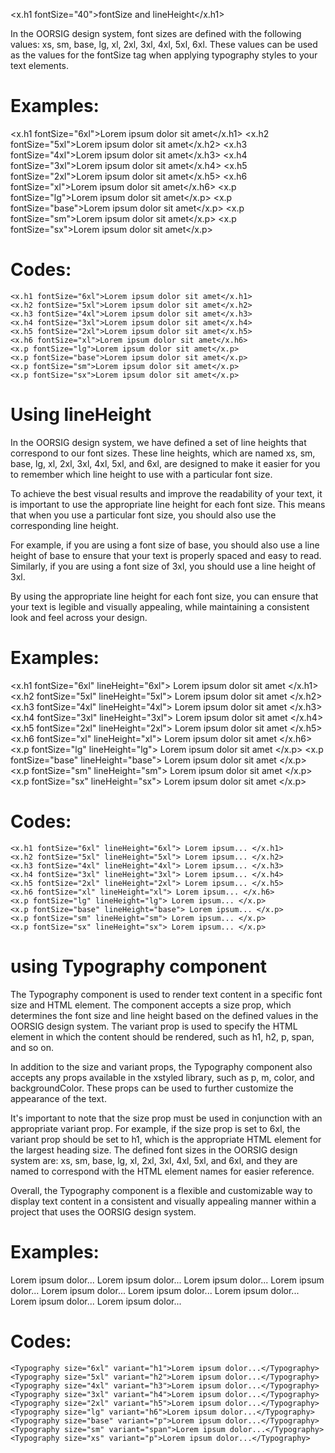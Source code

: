 
<x.h1 fontSize="40">fontSize and lineHeight</x.h1>

In the OORSIG design system, font sizes are defined with the following values: xs, sm, base, lg, xl, 2xl, 3xl, 4xl, 5xl, 6xl. These values can be used as the values for the fontSize tag when applying typography styles to your text elements.

# Examples:

<x.h1 fontSize="6xl">Lorem ipsum dolor sit amet</x.h1>
<x.h2 fontSize="5xl">Lorem ipsum dolor sit amet</x.h2>
<x.h3 fontSize="4xl">Lorem ipsum dolor sit amet</x.h3>
<x.h4 fontSize="3xl">Lorem ipsum dolor sit amet</x.h4>
<x.h5 fontSize="2xl">Lorem ipsum dolor sit amet</x.h5>
<x.h6 fontSize="xl">Lorem ipsum dolor sit amet</x.h6>
<x.p fontSize="lg">Lorem ipsum dolor sit amet</x.p>
<x.p fontSize="base">Lorem ipsum dolor sit amet</x.p>
<x.p fontSize="sm">Lorem ipsum dolor sit amet</x.p>
<x.p fontSize="sx">Lorem ipsum dolor sit amet</x.p>

# Codes:

```
<x.h1 fontSize="6xl">Lorem ipsum dolor sit amet</x.h1>
<x.h2 fontSize="5xl">Lorem ipsum dolor sit amet</x.h2>
<x.h3 fontSize="4xl">Lorem ipsum dolor sit amet</x.h3>
<x.h4 fontSize="3xl">Lorem ipsum dolor sit amet</x.h4>
<x.h5 fontSize="2xl">Lorem ipsum dolor sit amet</x.h5>
<x.h6 fontSize="xl">Lorem ipsum dolor sit amet</x.h6>
<x.p fontSize="lg">Lorem ipsum dolor sit amet</x.p>
<x.p fontSize="base">Lorem ipsum dolor sit amet</x.p>
<x.p fontSize="sm">Lorem ipsum dolor sit amet</x.p>
<x.p fontSize="sx">Lorem ipsum dolor sit amet</x.p>
```

# Using lineHeight

In the OORSIG design system, we have defined a set of line heights that correspond to our font sizes. These line heights, which are named xs, sm, base, lg, xl, 2xl, 3xl, 4xl, 5xl, and 6xl, are designed to make it easier for you to remember which line height to use with a particular font size.

To achieve the best visual results and improve the readability of your text, it is important to use the appropriate line height for each font size. This means that when you use a particular font size, you should also use the corresponding line height.

For example, if you are using a font size of base, you should also use a line height of base to ensure that your text is properly spaced and easy to read. Similarly, if you are using a font size of 3xl, you should use a line height of 3xl.

By using the appropriate line height for each font size, you can ensure that your text is legible and visually appealing, while maintaining a consistent look and feel across your design.

# Examples:

<x.h1 fontSize="6xl" lineHeight="6xl">
  Lorem ipsum dolor sit amet
</x.h1>
<x.h2 fontSize="5xl" lineHeight="5xl">
  Lorem ipsum dolor sit amet
</x.h2>
<x.h3 fontSize="4xl" lineHeight="4xl">
  Lorem ipsum dolor sit amet
</x.h3>
<x.h4 fontSize="3xl" lineHeight="3xl">
  Lorem ipsum dolor sit amet
</x.h4>
<x.h5 fontSize="2xl" lineHeight="2xl">
  Lorem ipsum dolor sit amet
</x.h5>
<x.h6 fontSize="xl" lineHeight="xl">
  Lorem ipsum dolor sit amet
</x.h6>
<x.p fontSize="lg" lineHeight="lg">
  Lorem ipsum dolor sit amet
</x.p>
<x.p fontSize="base" lineHeight="base">
  Lorem ipsum dolor sit amet
</x.p>
<x.p fontSize="sm" lineHeight="sm">
  Lorem ipsum dolor sit amet
</x.p>
<x.p fontSize="sx" lineHeight="sx">
  Lorem ipsum dolor sit amet
</x.p>

# Codes:

```
<x.h1 fontSize="6xl" lineHeight="6xl"> Lorem ipsum... </x.h1>
<x.h2 fontSize="5xl" lineHeight="5xl"> Lorem ipsum... </x.h2>
<x.h3 fontSize="4xl" lineHeight="4xl"> Lorem ipsum... </x.h3>
<x.h4 fontSize="3xl" lineHeight="3xl"> Lorem ipsum... </x.h4>
<x.h5 fontSize="2xl" lineHeight="2xl"> Lorem ipsum... </x.h5>
<x.h6 fontSize="xl" lineHeight="xl"> Lorem ipsum... </x.h6>
<x.p fontSize="lg" lineHeight="lg"> Lorem ipsum... </x.p>
<x.p fontSize="base" lineHeight="base"> Lorem ipsum... </x.p>
<x.p fontSize="sm" lineHeight="sm"> Lorem ipsum... </x.p>
<x.p fontSize="sx" lineHeight="sx"> Lorem ipsum... </x.p>

```

# using Typography component

The Typography component is used to render text content in a specific font size and HTML element. The component accepts a size prop, which determines the font size and line height based on the defined values in the OORSIG design system. The variant prop is used to specify the HTML element in which the content should be rendered, such as h1, h2, p, span, and so on.

In addition to the size and variant props, the Typography component also accepts any props available in the xstyled library, such as p, m, color, and backgroundColor. These props can be used to further customize the appearance of the text.

It's important to note that the size prop must be used in conjunction with an appropriate variant prop. For example, if the size prop is set to 6xl, the variant prop should be set to h1, which is the appropriate HTML element for the largest heading size. The defined font sizes in the OORSIG design system are: xs, sm, base, lg, xl, 2xl, 3xl, 4xl, 5xl, and 6xl, and they are named to correspond with the HTML element names for easier reference.

Overall, the Typography component is a flexible and customizable way to display text content in a consistent and visually appealing manner within a project that uses the OORSIG design system.

# Examples:

<Typography size="6xl" variant="h1">
  Lorem ipsum dolor...
</Typography>
<Typography size="5xl" variant="h2">
  Lorem ipsum dolor...
</Typography>
<Typography size="4xl" variant="h3">
  Lorem ipsum dolor...
</Typography>
<Typography size="3xl" variant="h4">
  Lorem ipsum dolor...
</Typography>
<Typography size="2xl" variant="h5">
  Lorem ipsum dolor...
</Typography>
<Typography size="lg" variant="h6">
  Lorem ipsum dolor...
</Typography>
<Typography size="base" variant="p">
  Lorem ipsum dolor...
</Typography>
<Typography size="sm" variant="span">
  Lorem ipsum dolor...
</Typography>
<Typography size="xs" variant="p">
  Lorem ipsum dolor...
</Typography>

# Codes:

```
<Typography size="6xl" variant="h1">Lorem ipsum dolor...</Typography>
<Typography size="5xl" variant="h2">Lorem ipsum dolor...</Typography>
<Typography size="4xl" variant="h3">Lorem ipsum dolor...</Typography>
<Typography size="3xl" variant="h4">Lorem ipsum dolor...</Typography>
<Typography size="2xl" variant="h5">Lorem ipsum dolor...</Typography>
<Typography size="lg" variant="h6">Lorem ipsum dolor...</Typography>
<Typography size="base" variant="p">Lorem ipsum dolor...</Typography>
<Typography size="sm" variant="span">Lorem ipsum dolor...</Typography>
<Typography size="xs" variant="p">Lorem ipsum dolor...</Typography>
```
